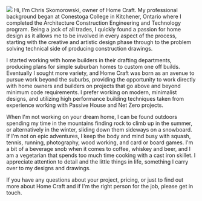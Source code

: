 
<PageTitle title="About" />

![ ](../images/me.jpg)
Hi, I'm Chris Skomorowski, owner of Home Craft. My professional background began at Conestoga College in Kitchener, Ontario where I completed the Architecture Construction Engineering and Technology program. Being a jack of all trades, I quickly found a passion for home design as it allows me to be involved in every aspect of the process, starting with the creative and artistic design phase through to the problem solving technical side of producing construction drawings.

I started working with home builders in their drafting departments, producing plans for simple suburban homes to custom one off builds. Eventually I sought more variety, and Home Craft was born as an avenue to pursue work beyond the suburbs, providing the opportunity to work directly with home owners and builders on projects that go above and beyond minimum code requirements. I prefer working on modern, minimalist designs, and utilizing high performance building techniques taken from experience working with Passive House and Net Zero projects.

When I'm not working on your dream home, I can be found outdoors spending my time in the mountains finding rock to climb up in the summer, or alternatively in the winter, sliding down them sideways on a snowboard. If I'm not on epic adventures, I keep the body and mind busy with squash, tennis, running, photography, wood working, and card or board games. I'm a bit of a beverage snob when it comes to coffee, whiskey and beer, and I am a vegetarian that spends too much time cooking with a cast iron skillet. I appreciate attention to detail and the little things in life, something I carry over to my designs and drawings.

If you have any questions about your project, pricing, or just to find out more about Home Craft and if I'm the right person for the job, please get in touch.
